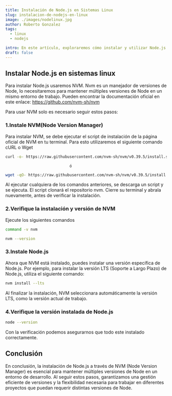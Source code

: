 ```yaml
---
title: Instalación de Node.js en Sistemas Linux
slug: instalacion-de-nodejs-en-linux
image: ./images/nodelinux.jpg
author: Roberto Gonzalez
tags:
  - linux
  - nodejs

intro: En este artículo, exploraremos cómo instalar y utilizar Node.js en sistemas Operativos Linux, usando NVM para la instalación.
draft: false
---
```


## Instalar Node.js en sistemas linux

Para instalar Node.js usaremos NVM.
Nvm es un manejador de versiones de Node, lo necesitaremos para mantener múltiples versiones de Node en un mismo entorno de trabajo.
Pueden encontrar la documentación oficial en este enlace:
https://github.com/nvm-sh/nvm

Para usar NVM solo es necesario seguir estos pasos:

### 1.Instale NVM(Node Version Manager)

Para instalar NVM, se debe ejecutar el script de instalación de la página oficial de NVM en tu terminal. Para esto utilizaremos el siguiente comando cURL o Wget

```bash
curl -o- https://raw.githubusercontent.com/nvm-sh/nvm/v0.39.5/install.sh | bash
```

                                ó

```bash
wget -qO- https://raw.githubusercontent.com/nvm-sh/nvm/v0.39.5/install.sh | bash
```

Al ejecutar cualquiera de los comandos anteriores, se descarga un script y se ejecuta. El script clonará el repositorio nvm.
Cierre su terminal y abrala nuevamente, antes de verificar la instalación.

### 2.Verifique la instalación y versión de NVM

Ejecute los siguientes comandos

```bash
command -v nvm
```

```bash
nvm --version
```

### 3.Instale Node.js

Ahora que NVM está instalado, puedes instalar una versión específica de Node.js.
Por ejemplo, para instalar la versión LTS (Soporte a Largo Plazo) de Node.js, utiliza el siguiente comando:

```bash
nvm install --lts
```

Al finalizar la instalación, NVM seleccionara automáticamente la versión LTS, como la versión actual de trabajo.

### 4.Verifique la versión instalada de Node.js

```bash
node --version
```

Con la verificación podemos asegurarnos que todo este instalado correctamente.

## Conclusión

En conclusión, la instalación de Node.js a través de NVM (Node Version Manager) es esencial para mantener múltiples versiones de Node en un entorno de desarrollo. Al seguir estos pasos, garantizamos una gestión eficiente de versiones y la flexibilidad necesaria para trabajar en diferentes proyectos que puedan requerir distintas versiones de Node.
